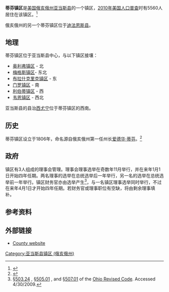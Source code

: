 {{Infobox settlement
|official_name            = 蒂芬镇区
|settlement_type          = [[镇区_(美国)|镇区]]
|nickname                 = 
|motto                    =

<!-- Images -->
|image_skyline            = AdamsCountyOHTreberInn.JPG
|imagesize                = 250px
|image_caption            =位于[[41号俄亥俄州道|41号俄亥俄州道]]的[[Treber_Inn|Treber Inn]]
|image_flag               = 
|image_seal               =

<!-- Maps -->
|image_map                = Map of Adams County Ohio Highlighting Tiffin Township.png
|mapsize                  = 250px
|map_caption              = 蒂芬镇区在亚当斯县的位置
|image_map1               = 
|mapsize1                 = 
|map_caption1             =

<!-- Location -->
|coordinates_display      = inline,title
|coordinates_region       = US-OH
|subdivision_type         = [[世界政區索引|国家]]
|subdivision_name         = [[美国|美国]]
|subdivision_type1        = [[美国行政区划|州份]]
|subdivision_name1        = [[俄亥俄州|俄亥俄州]]
|subdivision_type2        = [[俄亥俄州行政区划|县]]
|subdivision_name2        = [[亚当斯县_(俄亥俄州)|亚当斯县]]

<!-- Government -->
|government_footnotes     = 
|government_type          = 
|leader_title             = 
|leader_name              = 
|leader_title1            = 
|leader_name1             = 
|established_title        = 
|established_date         =

<!-- Area -->
|unit_pref                = Imperial
|area_footnotes           = 
|area_magnitude           = 
|area_total_km2           = 132.8
|area_land_km2            = 132.6
|area_water_km2           = 0.2
|area_total_sq_mi         = 
|area_land_sq_mi          = 
|area_water_sq_mi         =

<!-- Population -->
|population_as_of         = [[2010年美国人口普查|2010年]]
|population_footnotes     = 
|population_total         = 5560
|population_density_km2   = 41.9
|population_density_sq_mi =

<!-- General information -->
|timezone                 = [[北美东部时区|东部（EST）]]
|utc_offset               = -5
|timezone_DST             = EDT
|utc_offset_DST           = -4
|elevation_footnotes      = <ref name="GR3">{{cite web|url=http://geonames.usgs.gov|accessdate=2008-01-31|title=US Board on Geographic Names|publisher=[[United_States_Geological_Survey|United States Geological Survey]]|date=2007-10-25|archive-date=2012-02-26|archive-url=https://www.webcitation.org/65jET5cdV?url=http://geonames.usgs.gov/|dead-url=no}}</ref>
|elevation_m              = 255
|elevation_ft             = 837
|latd = 38 |latm = 47 |lats = 59 |latNS = N
|longd = 83 |longm = 31 |longs = 41 |longEW = W

<!-- Area/postal codes & others -->
|postal_code_type         = 
|postal_code              = 
|area_code                = 
|blank_name               = [[聯邦資料處理標準|FIPS代码]]
|blank_info               = 39-76768<ref name="GR2">{{cite web|url=http://factfinder2.census.gov|publisher=[[United_States_Census_Bureau|United States Census Bureau]]|accessdate=2008-01-31|title=American FactFinder|archive-date=2013-09-11|archive-url=https://web.archive.org/web/20130911234518/http://factfinder2.census.gov/|dead-url=no}}</ref>
|blank1_name              = [[地名信息系统|地名信息系统]]特征识别码
|blank1_info              = 1085686<ref name="GR3" />
|website                  = 
|footnotes                = 
}}
'''蒂芬镇区'''是[[美国|美国]][[俄亥俄州|俄亥俄州]][[亚当斯县_(俄亥俄州)|亚当斯县]]的一个镇区，[[2010年美国人口普查|2010年美国人口普查]]时有5560人居住在该镇区。<ref name="Census 2010">{{cite web| url=http://factfinder2.census.gov/bkmk/table/1.0/en/DEC/10_DP/G001/0600000US3900176768| title=Geographic Identifiers: 2010 Demographic Profile Data (G001): Tiffin township, Adams County, Ohio| publisher=U.S. Census Bureau, American Factfinder| accessdate=July 5, 2013}}</ref>

俄亥俄州的另一个蒂芬镇区位于[[蒂芬镇区_(俄亥俄州迪法恩斯县)|迪法恩斯县]]。

==地理==
蒂芬镇区位于亚当斯县中心，与以下镇区接壤：
*[[奥利弗镇区_(俄亥俄州亚当斯县)|奥利弗镇区]] - 北
*[[梅格斯镇区_(俄亥俄州亚当斯县)|梅格斯镇区]]- 东北
*[[布拉什克里克镇区_(俄亥俄州亚当斯县)|布拉什克里克镇区]] - 东
*[[门罗镇区_(俄亥俄州亚当斯县)|门罗镇区]] - 南
*[[利伯蒂镇区_(俄亥俄州亚当斯县)|利伯蒂镇区]] - 西
*[[韦恩镇区_(俄亥俄州亚当斯县)|韦恩镇区]] - 西北

亚当斯县的县治[[西尤宁_(俄亥俄州)|西尤宁]]位于蒂芬镇区的西南。

==历史==
蒂芬镇区设立于1806年，命名源自俄亥俄州第一任州长[[爱德华·蒂芬|爱德华·蒂芬]]。<ref>{{cite book | url=http://books.google.com/books?id=8HwUAAAAYAAJ&pg=PA468#v=onepage&q&f=false | title=A History of Adams County, Ohio: From Its Earliest Settlement to the Present Time | publisher=E B. Stivers | author=Evans, Nelson Wiley | year=1900 | pages=468}}</ref>

==政府==
镇区有3人组成的理事会管理。理事会理事选举在奇数年11月举行，并在来年1月1日开始四年任期。两名理事的选举在总统选举后一年举行，另一名的选举在总统选举前一年举行。镇区财务官亦由选举产生<ref>[http://codes.ohio.gov/orc/503.24 §503.24] {{Wayback|url=http://codes.ohio.gov/orc/503.24 |date=20090721175921 }}, [http://codes.ohio.gov/orc/505.01 §505.01] {{Wayback|url=http://codes.ohio.gov/orc/505.01 |date=20081231032851 }}, and [http://codes.ohio.gov/orc/507.01 §507.01] {{Wayback|url=http://codes.ohio.gov/orc/507.01 |date=20090721175216 }} of the [[Ohio_Revised_Code|Ohio Revised Code]]. Accessed 4/30/2009.</ref>，与一名镇区理事选举同时举行，不过在来年4月1日才开始四年任期。若财务官或理事职位有空缺，将由剩余理事填补。

==参考资料==
{{reflist}}

==外部链接==
*[http://www.adamscountyohio.com County website] {{Wayback|url=http://www.adamscountyohio.com/ |date=20141028181534 }}

{{Adams County, Ohio}}

[[Category:亚当斯县镇区_(俄亥俄州)|Category:亚当斯县镇区 (俄亥俄州)]]